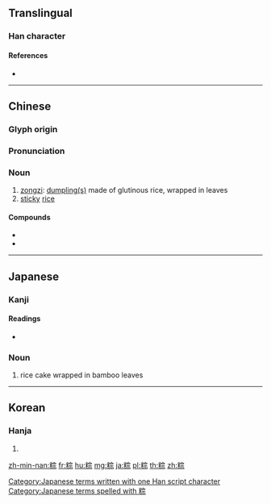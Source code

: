 {{character info/new}}
{{also|糭}}
==Translingual==

===Han character===
{{Han char|rn=119|rad=米|as=08|sn=14|four=93991|canj=FDJMF|ids=⿰米宗}}

====References====
* {{Han ref|kx=0910.060|dkj=26993|dj=1336.060|hdz=53153.050|uh=7CBD|ud=31933|bh=BAEA|bd=47850}}

----

==Chinese==
{{zh-forms}}

===Glyph origin===
{{Han etym}}

===Pronunciation===
{{zh-pron
|m=zòng
|c=zung3,zung3-2
|mn=chàng
|w=2tson
|cat=n
|h=pfs=chung}}

===Noun===
{{zh-noun}}

# [[zongzi]]: [[dumpling|dumpling(s)]] made of glutinous rice, wrapped in leaves
# [[sticky]] [[rice]]

====Compounds====
* {{zh-l|粽子}}
* {{zh-l|肉粽}}

----

==Japanese==

===Kanji===
{{ja-kanji|grade=|rs=米08}}

====Readings====
* {{ja-readings|on=[[そう]] (sō)|kun=[[ちまき]] (chimaki)|nanori=}}

===Noun===
{{ja-noun|ちまき}}

# rice cake wrapped in bamboo leaves

[[Category:Japanese terms written with one Han script character]]
[[Category:Japanese terms spelled with 粽]]

----

==Korean==

===Hanja===
{{ko-hanja|hangeul=[[종]]|eumhun=|rv=|mr=chong|y=cong}}

# {{defn|lang=ko|sort=米08}}

[[zh-min-nan:粽]]
[[fr:粽]]
[[hu:粽]]
[[mg:粽]]
[[ja:粽]]
[[pl:粽]]
[[th:粽]]
[[zh:粽]]